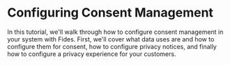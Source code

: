 
# Configuring Consent Management

<TutorialKey duration="5" product="Fides" topic="Consent Management"/>

<VimeoVideo src="https://player.vimeo.com/video/848492796?badge=0&amp;autopause=0&amp;player_id=0&amp;app_id=58479" />


In this tutorial, we'll walk through how to configure consent management in your system with Fides. First, we'll cover what data uses are and how to configure them for consent, how to configure privacy notices, and finally how to configure a privacy experience for your customers. 
